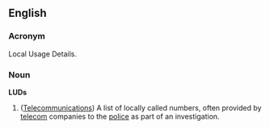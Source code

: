 ==English==
===Acronym===
Local Usage Details.
===Noun===
'''LUDs'''
#([[Telecommunications]]) A list of locally called numbers, often provided by [[telecom]] companies to the [[police]] as part of an investigation.